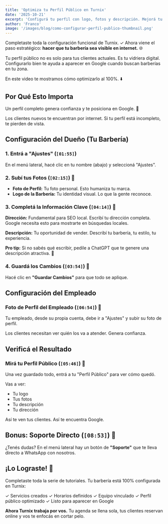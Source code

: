 ```yaml
---
title: 'Optimiza tu Perfil Público en Turnix'
date: '2025-10-21'
excerpt: 'Configurá tu perfil con logo, fotos y descripción. Mejorá tu presencia en Google y hacé que nuevos clientes te encuentren fácil.'
author: 'Franco'
image: '/images/blog/como-configurar-perfil-publico-thumbnail.png'
---
```



Completaste toda la configuración funcional de Turnix. ✓ Ahora viene el paso estratégico: **hacer que tu barbería sea visible en internet.** 🌐

Tu perfil público no es solo para tus clientes actuales. Es tu vidriera digital. Configurarlo bien te ayuda a aparecer en Google cuando buscan barberías en tu zona.

En este video te mostramos cómo optimizarlo al 100%. ⬇️

<YouTubeEmbed videoId="JUZFKwLMsXE" title="Cómo configurar tu perfil público en Turnix" />

## Por Qué Esto Importa

Un perfil completo genera confianza y te posiciona en Google. 🎯

Los clientes nuevos te encuentran por internet. Si tu perfil está incompleto, te pierden de vista.

## Configuración del Dueño (Tu Barbería)

### 1. Entrá a "Ajustes" (`[01:55]`)

En el menú lateral, hacé clic en tu nombre (abajo) y seleccioná "Ajustes".

### 2. Subí tus Fotos (`[02:15]`) 📸

- **Foto de Perfil:** Tu foto personal. Esto humaniza tu marca.
- **Logo de la Barbería:** Tu identidad visual. Lo que la gente reconoce.

### 3. Completá la Información Clave (`[04:14]`) 📍

**Dirección:** Fundamental para SEO local. Escribí tu dirección completa. Google necesita esto para mostrarte en búsquedas locales.

**Descripción:** Tu oportunidad de vender. Describí tu barbería, tu estilo, tu experiencia.

**Pro tip:** Si no sabés qué escribir, pedile a ChatGPT que te genere una descripción atractiva. 🤖

### 4. Guardá los Cambios (`[03:54]`) 💾

Hacé clic en **"Guardar Cambios"** para que todo se aplique.

## Configuración del Empleado

### Foto de Perfil del Empleado (`[06:54]`) 👤

Tu empleado, desde su propia cuenta, debe ir a "Ajustes" y subir su foto de perfil. 

Los clientes necesitan ver quién los va a atender. Genera confianza.

## Verificá el Resultado

### Mirá tu Perfil Público (`[05:46]`) 👀

Una vez guardado todo, entrá a tu "Perfil Público" para ver cómo quedó.

Vas a ver:
- Tu logo
- Tus fotos
- Tu descripción
- Tu dirección

Así te ven tus clientes. Así te encuentra Google.

## Bonus: Soporte Directo (`[08:53]`) 💬

¿Tenés dudas? En el menú lateral hay un botón de **"Soporte"** que te lleva directo a WhatsApp con nosotros.

## ¡Lo Lograste! 🎉

Completaste toda la serie de tutoriales. Tu barbería está 100% configurada en Turnix:

✓ Servicios creados
✓ Horarios definidos
✓ Equipo vinculado
✓ Perfil público optimizado
✓ Listo para aparecer en Google

**Ahora Turnix trabaja por vos.** Tu agenda se llena sola, tus clientes reservan online y vos te enfocás en cortar pelo.